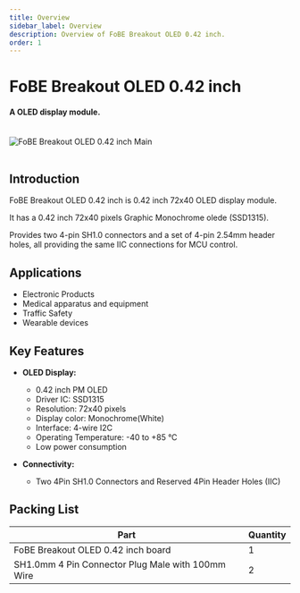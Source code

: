 ```yaml
---
title: Overview
sidebar_label: Overview
description: Overview of FoBE Breakout OLED 0.42 inch.
order: 1
---
```


# FoBE Breakout OLED 0.42 inch

#### A OLED display module.

<br/>
<div style={{ textAlign: 'center' }}>
  <img src="/img/products/f2203-r1a.main.png" alt="FoBE Breakout OLED 0.42 inch Main" style={{ width: '80%', height: 'auto' }} />
</div>
<br/>

## Introduction
FoBE Breakout OLED 0.42 inch is 0.42 inch 72x40 OLED display module.

It has a 0.42 inch 72x40 pixels Graphic Monochrome  olede (SSD1315).

Provides two 4-pin SH1.0 connectors and a set of 4-pin 2.54mm header holes, all providing the same IIC connections for MCU control.

## Applications
- Electronic Products
- Medical apparatus and equipment
- Traffic Safety
- Wearable devices


## Key Features
*   **OLED Display:**
    - 0.42 inch PM OLED
    - Driver IC: SSD1315
    - Resolution: 72x40 pixels
    - Display color: Monochrome(White) 
    - Interface: 4-wire I2C
    - Operating Temperature: -40 to +85 °C
    - Low power consumption

*   **Connectivity:**
    *   Two 4Pin SH1.0 Connectors and Reserved 4Pin Header Holes (IIC)

## Packing List

|Part                           |Quantity |
|-------------------------------|---------|
|FoBE Breakout OLED 0.42 inch board |1        |
|SH1.0mm 4 Pin Connector Plug Male with 100mm Wire  |2        |